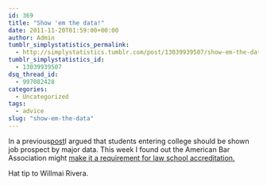 ```yaml
---
id: 369
title: "Show 'em the data!"
date: 2011-11-20T01:59:00+00:00
author: Admin
tumblr_simplystatistics_permalink:
  - http://simplystatistics.tumblr.com/post/13039939507/show-em-the-data
tumblr_simplystatistics_id:
  - 13039939507
dsq_thread_id:
  - 997082428
categories:
  - Uncategorized
tags:
  - advice
slug: "show-em-the-data"
---
```

<div>
  <p>
    In a previous<a href="http://simplystatistics.tumblr.com/post/12599452125/expected-salary-by-major" target="_blank">post</a>I argued that students entering college should be shown job prospect by major data. This week I found out the American Bar Association might <a href="http://www.abajournal.com/news/article/aba_committee_appears_poised_to_adopt_new_jobs_placement_standard/" target="_blank">make it a requirement for law school accreditation.</a>
  </p>
  
  <p>
    Hat tip to Willmai Rivera.
  </p>
</div>
